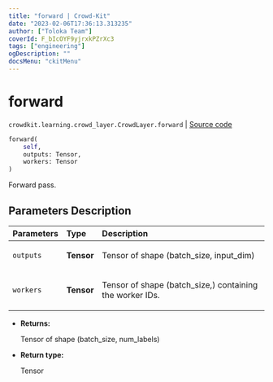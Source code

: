 ```yaml
---
title: "forward | Crowd-Kit"
date: "2023-02-06T17:36:13.313235"
author: ["Toloka Team"]
coverId: F_bIcOYF9yjrxkPZrXc3
tags: ["engineering"]
ogDescription: ""
docsMenu: "ckitMenu"
---
```


# forward
`crowdkit.learning.crowd_layer.CrowdLayer.forward` | [Source code](https://github.com/Toloka/crowd-kit/blob/v1.2.0/crowdkit/learning/crowd_layer.py#L154)

```python
forward(
    self,
    outputs: Tensor,
    workers: Tensor
)
```

Forward pass.

## Parameters Description

| Parameters | Type | Description |
| :----------| :----| :-----------|
`outputs`|**Tensor**|<p>Tensor of shape (batch_size, input_dim)</p>
`workers`|**Tensor**|<p>Tensor of shape (batch_size,) containing the worker IDs.</p>

* **Returns:**

  Tensor of shape (batch_size, num_labels)

* **Return type:**

  Tensor